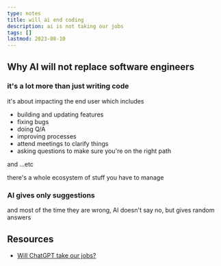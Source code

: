```yaml
---
type: notes
title: will ai end coding
description: ai is not taking our jobs
tags: []
lastmod: 2023-08-10
---
```


## Why AI will not replace software engineers

### it's a lot more than just writing code

it's about impacting the end user which includes

- building and updating features
- fixing bugs
- doing Q/A
- improving processes
- attend meetings to clarify things
- asking questions to make sure you're on the right path

and ...etc

there's a whole ecosystem of stuff you have to manage

### AI gives only suggestions

and most of the time they are wrong, AI doesn't say no, but gives random answers


## Resources

- [Will ChatGPT take our jobs?](https://youtu.be/J5yDPdGe9fo)
